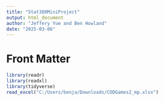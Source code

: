 ---
title: "Stat380MiniProject"
output: html_document
author: "Jeffery Yue and Ben Howland"
date: "2025-03-06"
---

# Front Matter
```{r}
library(readr)
library(readxl)
library(tidyverse)
read_excel("C:/Users/benja/Downloads/CODGames2_mp.xlsx")
```

